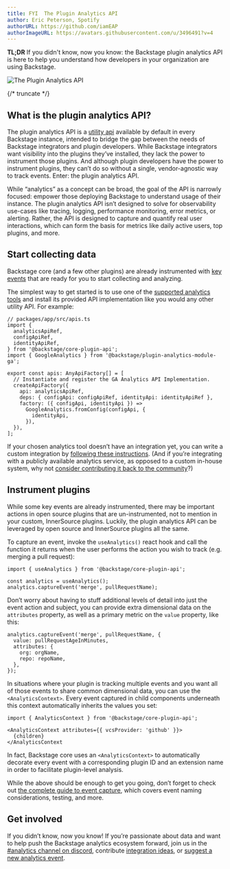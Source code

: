 ```yaml
---
title: FYI  The Plugin Analytics API
author: Eric Peterson, Spotify
authorURL: https://github.com/iamEAP
authorImageURL: https://avatars.githubusercontent.com/u/3496491?v=4
---
```


**TL;DR** If you didn't know, now you know: the Backstage plugin analytics API is here to help you understand how developers in your organization are using Backstage.

![The Plugin Analytics API](assets/22-09-08/analytics-api-fyi.png)

{/* truncate */}

## What is the plugin analytics API?

The plugin analytics API is a [utility api](https://backstage.io/docs/api/utility-apis) available by default in every Backstage instance, intended to bridge the gap between the needs of Backstage integrators and plugin developers. While Backstage integrators want visibility into the plugins they’ve installed, they lack the power to instrument those plugins. And although plugin developers have the power to instrument plugins, they can’t do so without a single, vendor-agnostic way to track events. Enter: the plugin analytics API.

While “analytics” as a concept can be broad, the goal of the API is narrowly focused: empower those deploying Backstage to understand usage of their instance. The plugin analytics API isn’t designed to solve for observability use-cases like tracing, logging, performance monitoring, error metrics, or alerting. Rather, the API is designed to capture and quantify real user interactions, which can form the basis for metrics like daily active users, top plugins, and more.

## Start collecting data

Backstage core (and a few other plugins) are already instrumented with [key events](https://backstage.io/docs/plugins/analytics#key-events) that are ready for you to start collecting and analyzing.

The simplest way to get started is to use one of the [supported analytics tools](https://backstage.io/docs/plugins/analytics#supported-analytics-tools) and install its provided API implementation like you would any other utility API. For example:

```tsx
// packages/app/src/apis.ts
import {
  analyticsApiRef,
  configApiRef,
  identityApiRef,
} from '@backstage/core-plugin-api';
import { GoogleAnalytics } from '@backstage/plugin-analytics-module-ga';

export const apis: AnyApiFactory[] = [
  // Instantiate and register the GA Analytics API Implementation.
  createApiFactory({
    api: analyticsApiRef,
    deps: { configApi: configApiRef, identityApi: identityApiRef },
    factory: ({ configApi, identityApi }) =>
      GoogleAnalytics.fromConfig(configApi, {
        identityApi,
      }),
  }),
];
```

If your chosen analytics tool doesn’t have an integration yet, you can write a custom integration by [following these instructions](https://backstage.io/docs/plugins/analytics#writing-integrations). (And if you’re integrating with a publicly available analytics service, as opposed to a custom in-house system, why not [consider contributing it back to the community](https://backstage.io/docs/plugins/create-a-plugin)?)

## Instrument plugins

While some key events are already instrumented, there may be important actions in open source plugins that are un-instrumented, not to mention in your custom, InnerSource plugins. Luckily, the plugin analytics API can be leveraged by open source and InnerSource plugins all the same.

To capture an event, invoke the `useAnalytics()` react hook and call the function it returns when the user performs the action you wish to track (e.g. merging a pull request):

```tsx
import { useAnalytics } from '@backstage/core-plugin-api';

const analytics = useAnalytics();
analytics.captureEvent('merge', pullRequestName);
```

Don’t worry about having to stuff additional levels of detail into just the event action and subject, you can provide extra dimensional data on the `attributes` property, as well as a primary metric on the `value` property, like this:

```tsx
analytics.captureEvent('merge', pullRequestName, {
  value: pullRequestAgeInMinutes,
  attributes: {
    org: orgName,
    repo: repoName,
  },
});
```

In situations where your plugin is tracking multiple events and you want all of those events to share common dimensional data, you can use the `<AnalyticsContext>`. Every event captured in child components underneath this context automatically inherits the values you set:

```tsx
import { AnalyticsContext } from '@backstage/core-plugin-api';

<AnalyticsContext attributes={{ vcsProvider: 'github' }}>
  {children}
</AnalyticsContext
```

In fact, Backstage core uses an `<AnalyticsContext>` to automatically decorate every event with a corresponding plugin ID and an extension name in order to facilitate plugin-level analysis.

While the above should be enough to get you going, don’t forget to check out [the complete guide to event capture](https://backstage.io/docs/plugins/analytics#capturing-events), which covers event naming considerations, testing, and more.

## Get involved

If you didn’t know, now you know! If you’re passionate about data and want to help push the Backstage analytics ecosystem forward, join us in the [#analytics channel on discord](https://discord.com/channels/687207715902193673/1007303347914690610), contribute [integration ideas](https://github.com/backstage/backstage/issues/new?assignees=&labels=plugin&template=plugin_template.md&title=%5BAnalytics+Module%5D+THE+ANALYTICS+TOOL+TO+INTEGRATE), or [suggest a new analytics event](https://github.com/backstage/backstage/issues/new?assignees=&labels=enhancement&template=feature_template.md&title=[Analytics%20Event]:%20THE+EVENT+TO+CAPTURE).
